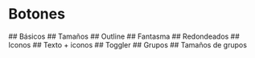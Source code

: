 
# Botones

<div className="space-y-8 use-h2-only-for-anchors">
	## Básicos
	<Basic />
	## Tamaños
	<Sizes />
	## Outline
	<Outline />
	## Fantasma
	<Ghost />
	## Redondeados
	<Rounded />
	## Iconos
	<Iconized />
	## Texto + iconos
	<TextIcon />
	## Toggler
	<Toggler />
	## Grupos
	<Group />
	## Tamaños de grupos
	<GroupSize />
</div>
